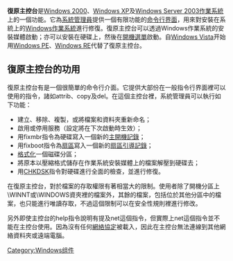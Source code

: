 {{NoteTA
|G1=IT
|G2=Windows
|1=zh-cn:恢复控制台;zh-hk:修復主控台;zh-tw:修復主控台;zh:復原主控台;
}}
{{unreferenced|time=2011-06-22T11:21:15+00:00}}

'''復原主控台'''是[[Windows_2000|Windows 2000]]、[[Windows_XP|Windows XP]]及[[Windows_Server_2003|Windows Server 2003]][[作業系統|作業系統]]上的一個功能。它為[[系統管理員|系統管理員]]提供一個有限功能的[[命令行界面|命令行界面]]，用來對安裝在系統上的[[Windows作業系統|Windows作業系統]]進行修復。復原主控台可以透過Windows作業系統的安裝媒體啟動；亦可以安裝在硬碟上，然後在[[開機選單|開機選單]]啟動。自[[Windows_Vista|Windows Vista]]开始用[[Windows_PE|Windows PE]]、[[Windows_RE|Windows RE]]代替了復原主控台。

== 復原主控台的功用 ==

復原主控台有是一個很簡單的命令行介面。它提供大部份在一般指令行界面裡可以使用的指令，諸如attrib、copy及del。在這個主控台裡，系統管理員可以執行如下功能：

* 建立、移除、複製，或將檔案和資料夾重新命名；
* 啟用或停用服務（設定將在下次啟動時生效）；
* 用fixmbr指令為硬碟寫入一個新的[[主開機記錄|主開機記錄]]；
* 用fixboot指令為[[扇區|扇區]]寫入一個新的[[扇區引導記錄|扇區引導記錄]]；
* [[格式化|格式化]]一個磁碟分區；
* 將原本以壓縮格式儲存在作業系統安裝媒體上的檔案解壓到硬碟去；
* 用[[CHKDSK|CHKDSK]]指令對硬碟進行全面的檢查，並進行修復。

在復原主控台，對於檔案的存取權限有著相當大的限制。使用者除了開機分區上\WINNT或\WINDOWS資夾裡的檔案外，其餘的檔案，包括位於其他分區中的檔案，也只能進行唯讀存取，不過這個限制可以在安全性規則裡進行修改。

另外即使主控台的help指令說明有提及net這個指令，但實際上net這個指令並不能在主控台使用。因為沒有任何[[網絡協定|網絡協定]]被載入，因此在主控台無法連線到其他網絡資料夾或遠端電腦。

{{視窗指令}}
{{Windows_Components}}

[[Category:Windows组件|Category:Windows组件]]